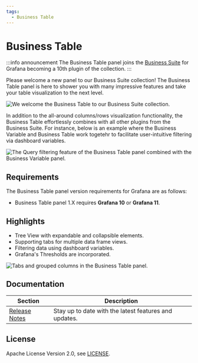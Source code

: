 ```yaml
---
tags:
  - Business Table
---
```



# Business Table

:::info announcement
The Business Table panel joins the [Business Suite](/plugins/) for Grafana becoming a 10th plugin of the collection.
:::

Please welcome a new panel to our Business Suite collection! The Business Table panel is here to shower you with many impressive features and take your table visualization to the next level.

<Image
  title="We welcome the Business Table to our Business Suite collection."
  src="/img/blog/2024-09-05-business-table-1.2.0/business-table.gif"
/>

In addition to the all-around columns/rows visualization functionality, the Business Table effortlessly combines with all other plugins from the Business Suite. For instance, below is an example where the Business Variable and Business Table work togetehr to facilitate user-intuitive filtering via dashboard variables. 

<Image
  title="The Query filtering feature of the Business Table panel combined with the Business Variable panel."
  src="/img/blog/2024-09-05-business-table-1.2.0/filtering-query-w-var.gif"
/>

## Requirements

The Business Table panel version requirements for Grafana are as follows:

- Business Table panel 1.X requires **Grafana 10** or **Grafana 11**.

## Highlights

- Tree View with expandable and collapsible elements.
- Supporting tabs for multiple data frame views.
- Filtering data using dashboard variables.
- Grafana's Thresholds are incorporated.

<Image
  title="Tabs and grouped columns in the Business Table panel."
  src="/img/plugins/business-table/groups.png"
/>

## Documentation

| Section                  | Description                                           |
| ------------------------ | ----------------------------------------------------- |
| [Release Notes](release) | Stay up to date with the latest features and updates. |

## License

Apache License Version 2.0, see [LICENSE](https://github.com/volkovlabs/business-table/blob/main/LICENSE).

<Feedback />
